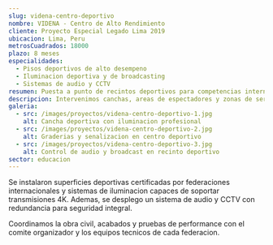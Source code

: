 ```yaml
---
slug: videna-centro-deportivo
nombre: VIDENA - Centro de Alto Rendimiento
cliente: Proyecto Especial Legado Lima 2019
ubicacion: Lima, Peru
metrosCuadrados: 18000
plazo: 8 meses
especialidades:
  - Pisos deportivos de alto desempeno
  - Iluminacion deportiva y de broadcasting
  - Sistemas de audio y CCTV
resumen: Puesta a punto de recintos deportivos para competencias internacionales y uso permanente de federaciones.
descripcion: Intervenimos canchas, areas de espectadores y zonas de servicios con acabados certificados para torneos de alto nivel y broadcast internacional.
galeria:
  - src: /images/proyectos/videna-centro-deportivo-1.jpg
    alt: Cancha deportiva con iluminacion profesional
  - src: /images/proyectos/videna-centro-deportivo-2.jpg
    alt: Graderias y senalizacion en centro deportivo
  - src: /images/proyectos/videna-centro-deportivo-3.jpg
    alt: Control de audio y broadcast en recinto deportivo
sector: educacion
---
```


Se instalaron superficies deportivas certificadas por federaciones internacionales y sistemas de iluminacion capaces de soportar transmisiones 4K. Ademas, se desplego un sistema de audio y CCTV con redundancia para seguridad integral.

Coordinamos la obra civil, acabados y pruebas de performance con el comite organizador y los equipos tecnicos de cada federacion.
